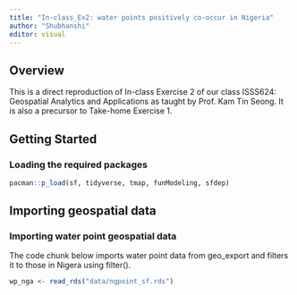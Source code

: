 ```yaml
---
title: "In-class_Ex2: water points positively co-occur in Nigeria"
author: "Shubhanshi"
editor: visual
---
```


## Overview

This is a direct reproduction of In-class Exercise 2 of our class ISSS624: Geospatial Analytics and Applications as taught by Prof. Kam Tin Seong. It is also a precursor to Take-home Exercise 1.

## Getting Started

### Loading the required packages

```r
pacman::p_load(sf, tidyverse, tmap, funModeling, sfdep)
```

## Importing geospatial data

### Importing water point geospatial data

The code chunk below imports water point data from geo_export and filters it to those in Nigera using filter().

```r
wp_nga <- read_rds("data/ngpoint_sf.rds")
```

